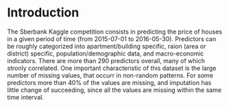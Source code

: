 # Introduction

The Sberbank Kaggle competition consists in predicting the price of houses in a
given period of time (from 2015-07-01 to 2016-05-30). Predictors can be roughly
categorized into apartment/building specific, raion (area or district)
specific, population/demographic data, and macro-economic indicators. There are
more than 290 predictors overall, many of which stronly correlated. One
important characteristic of this dataset is the large number of missing values,
that occurr in non-random patterns. For some predictors more than 40% of the
values are missing, and imputation has little change of succeeding, since all
the values are missing within the same time interval.
